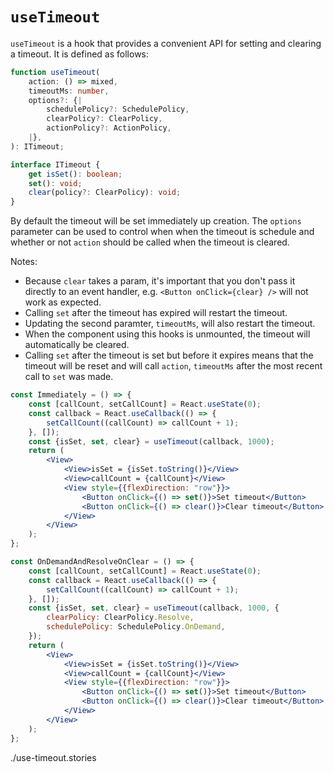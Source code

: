 

<Meta of={UseTimeoutStories} />

# `useTimeout`

`useTimeout` is a hook that provides a convenient API for setting and clearing
a timeout. It is defined as follows:

```ts
function useTimeout(
    action: () => mixed,
    timeoutMs: number,
    options?: {|
        schedulePolicy?: SchedulePolicy,
        clearPolicy?: ClearPolicy,
        actionPolicy?: ActionPolicy,
    |},
): ITimeout;

interface ITimeout {
    get isSet(): boolean;
    set(): void;
    clear(policy?: ClearPolicy): void;
}
```

By default the timeout will be set immediately up creation. The `options` parameter can
be used to control when when the timeout is schedule and whether or not `action` should be
called when the timeout is cleared.

Notes:

* Because `clear` takes a param, it's important that you don't pass it directly to an event handler,
  e.g. `<Button onClick={clear} />` will not work as expected.
* Calling `set` after the timeout has expired will restart the timeout.
* Updating the second paramter, `timeoutMs`, will also restart the timeout.
* When the component using this hooks is unmounted, the timeout will automatically be cleared.
* Calling `set` after the timeout is set but before it expires means that the timeout will be
  reset and will call `action`, `timeoutMs` after the most recent call to `set` was made.

<Canvas>
  <Story of={UseTimeoutStories.Immediately} />
</Canvas>

```jsx
const Immediately = () => {
    const [callCount, setCallCount] = React.useState(0);
    const callback = React.useCallback(() => {
        setCallCount((callCount) => callCount + 1);
    }, []);
    const {isSet, set, clear} = useTimeout(callback, 1000);
    return (
        <View>
            <View>isSet = {isSet.toString()}</View>
            <View>callCount = {callCount}</View>
            <View style={{flexDirection: "row"}}>
                <Button onClick={() => set()}>Set timeout</Button>
                <Button onClick={() => clear()}>Clear timeout</Button>
            </View>
        </View>
    );
};
```

<Canvas>
  <Story of={UseTimeoutStories.OnDemandAndResolveOnClear} />
</Canvas>

```jsx
const OnDemandAndResolveOnClear = () => {
    const [callCount, setCallCount] = React.useState(0);
    const callback = React.useCallback(() => {
        setCallCount((callCount) => callCount + 1);
    }, []);
    const {isSet, set, clear} = useTimeout(callback, 1000, {
        clearPolicy: ClearPolicy.Resolve,
        schedulePolicy: SchedulePolicy.OnDemand,
    });
    return (
        <View>
            <View>isSet = {isSet.toString()}</View>
            <View>callCount = {callCount}</View>
            <View style={{flexDirection: "row"}}>
                <Button onClick={() => set()}>Set timeout</Button>
                <Button onClick={() => clear()}>Clear timeout</Button>
            </View>
        </View>
    );
};
```
./use-timeout.stories